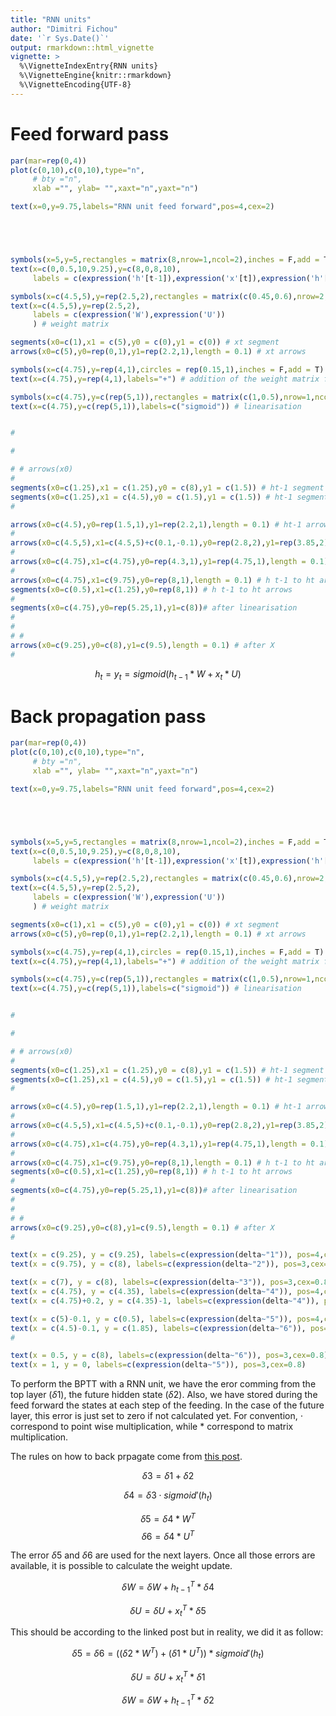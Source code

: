 ```yaml
---
title: "RNN units"
author: "Dimitri Fichou"
date: '`r Sys.Date()`'
output: rmarkdown::html_vignette
vignette: >
  %\VignetteIndexEntry{RNN units}
  %\VignetteEngine{knitr::rmarkdown}
  %\VignetteEncoding{UTF-8}
---
```



# Feed forward pass

```r
par(mar=rep(0,4))
plot(c(0,10),c(0,10),type="n",
     # bty ="n",
     xlab ="", ylab= "",xaxt="n",yaxt="n")

text(x=0,y=9.75,labels="RNN unit feed forward",pos=4,cex=2)





symbols(x=5,y=5,rectangles = matrix(8,nrow=1,ncol=2),inches = F,add = T) # unit itself
text(x=c(0,0.5,10,9.25),y=c(8,0,8,10),
     labels = c(expression('h'[t-1]),expression('x'[t]),expression('h'[t]),expression('y'[t])))

symbols(x=c(4.5,5),y=rep(2.5,2),rectangles = matrix(c(0.45,0.6),nrow=2,ncol=2,byrow = T),inches = F,add = T) # weight matrix
text(x=c(4.5,5),y=rep(2.5,2),
     labels = c(expression('W'),expression('U'))
     ) # weight matrix

segments(x0=c(1),x1 = c(5),y0 = c(0),y1 = c(0)) # xt segment
arrows(x0=c(5),y0=rep(0,1),y1=rep(2.2,1),length = 0.1) # xt arrows

symbols(x=c(4.75),y=rep(4,1),circles = rep(0.15,1),inches = F,add = T) # addition of the weight matrix from x and hidden
text(x=c(4.75),y=rep(4,1),labels="+") # addition of the weight matrix from x and hidden

symbols(x=c(4.75),y=c(rep(5,1)),rectangles = matrix(c(1,0.5),nrow=1,ncol=2,byrow = T),inches = F,add = T) # linearisation
text(x=c(4.75),y=c(rep(5,1)),labels=c("sigmoid")) # linearisation


# 

# 

# # arrows(x0)
# 
segments(x0=c(1.25),x1 = c(1.25),y0 = c(8),y1 = c(1.5)) # ht-1 segment
segments(x0=c(1.25),x1 = c(4.5),y0 = c(1.5),y1 = c(1.5)) # ht-1 segment
# 

arrows(x0=c(4.5),y0=rep(1.5,1),y1=rep(2.2,1),length = 0.1) # ht-1 arrows
# 
arrows(x0=c(4.5,5),x1=c(4.5,5)+c(0.1,-0.1),y0=rep(2.8,2),y1=rep(3.85,2),length = 0.1) # before addition arrows
# 
arrows(x0=c(4.75),x1=c(4.75),y0=rep(4.3,1),y1=rep(4.75,1),length = 0.1) # before linearisation
# 
arrows(x0=c(4.75),x1=c(9.75),y0=rep(8,1),length = 0.1) # h t-1 to ht arrows
segments(x0=c(0.5),x1=c(1.25),y0=rep(8,1)) # h t-1 to ht arrows
# 
segments(x0=c(4.75),y0=rep(5.25,1),y1=c(8))# after linearisation
# 
# 
# # 
arrows(x0=c(9.25),y0=c(8),y1=c(9.5),length = 0.1) # after X
# 
```

$$ h_t = y_t = sigmoid(h_{t-1} * W + x_t * U) $$



# Back propagation pass

```r
par(mar=rep(0,4))
plot(c(0,10),c(0,10),type="n",
     # bty ="n",
     xlab ="", ylab= "",xaxt="n",yaxt="n")

text(x=0,y=9.75,labels="RNN unit feed forward",pos=4,cex=2)





symbols(x=5,y=5,rectangles = matrix(8,nrow=1,ncol=2),inches = F,add = T) # unit itself
text(x=c(0,0.5,10,9.25),y=c(8,0,8,10),
     labels = c(expression('h'[t-1]),expression('x'[t]),expression('h'[t]),expression('y'[t])))

symbols(x=c(4.5,5),y=rep(2.5,2),rectangles = matrix(c(0.45,0.6),nrow=2,ncol=2,byrow = T),inches = F,add = T) # weight matrix
text(x=c(4.5,5),y=rep(2.5,2),
     labels = c(expression('W'),expression('U'))
     ) # weight matrix

segments(x0=c(1),x1 = c(5),y0 = c(0),y1 = c(0)) # xt segment
arrows(x0=c(5),y0=rep(0,1),y1=rep(2.2,1),length = 0.1) # xt arrows

symbols(x=c(4.75),y=rep(4,1),circles = rep(0.15,1),inches = F,add = T) # addition of the weight matrix from x and hidden
text(x=c(4.75),y=rep(4,1),labels="+") # addition of the weight matrix from x and hidden

symbols(x=c(4.75),y=c(rep(5,1)),rectangles = matrix(c(1,0.5),nrow=1,ncol=2,byrow = T),inches = F,add = T) # linearisation
text(x=c(4.75),y=c(rep(5,1)),labels=c("sigmoid")) # linearisation


# 

# 

# # arrows(x0)
# 
segments(x0=c(1.25),x1 = c(1.25),y0 = c(8),y1 = c(1.5)) # ht-1 segment
segments(x0=c(1.25),x1 = c(4.5),y0 = c(1.5),y1 = c(1.5)) # ht-1 segment
# 

arrows(x0=c(4.5),y0=rep(1.5,1),y1=rep(2.2,1),length = 0.1) # ht-1 arrows
# 
arrows(x0=c(4.5,5),x1=c(4.5,5)+c(0.1,-0.1),y0=rep(2.8,2),y1=rep(3.85,2),length = 0.1) # before addition arrows
# 
arrows(x0=c(4.75),x1=c(4.75),y0=rep(4.3,1),y1=rep(4.75,1),length = 0.1) # before linearisation
# 
arrows(x0=c(4.75),x1=c(9.75),y0=rep(8,1),length = 0.1) # h t-1 to ht arrows
segments(x0=c(0.5),x1=c(1.25),y0=rep(8,1)) # h t-1 to ht arrows
# 
segments(x0=c(4.75),y0=rep(5.25,1),y1=c(8))# after linearisation
# 
# 
# # 
arrows(x0=c(9.25),y0=c(8),y1=c(9.5),length = 0.1) # after X
# 

text(x = c(9.25), y = c(9.25), labels=c(expression(delta~"1")), pos=4,cex=0.8)
text(x = c(9.75), y = c(8), labels=c(expression(delta~"2")), pos=3,cex=0.8)

text(x = c(7), y = c(8), labels=c(expression(delta~"3")), pos=3,cex=0.8)
text(x = c(4.75), y = c(4.35), labels=c(expression(delta~"4")), pos=4,cex=0.8)
text(x = c(4.75)+0.2, y = c(4.35)-1, labels=c(expression(delta~"4")), pos=4,cex=0.8)

text(x = c(5)-0.1, y = c(0.5), labels=c(expression(delta~"5")), pos=4,cex=0.8)
text(x = c(4.5)-0.1, y = c(1.85), labels=c(expression(delta~"6")), pos=4,cex=0.8)
# 

text(x = 0.5, y = c(8), labels=c(expression(delta~"6")), pos=3,cex=0.8)
text(x = 1, y = 0, labels=c(expression(delta~"5")), pos=3,cex=0.8)
```

To perform the BPTT with a RNN unit, we have the eror comming from the top layer ($\delta 1$), the future hidden state ($\delta 2$). Also, we have stored during the feed forward the states at each step of the feeding. In the case of the future layer, this error is just set to zero if not calculated yet. For convention, $\cdot$ correspond to point wise multiplication, while $*$ correspond to matrix multiplication.

The rules on how to back prpagate come from [this post](http://practicalcryptography.com/miscellaneous/machine-learning/graphically-determining-backpropagation-equations/).

$$\delta 3 = \delta 1 + \delta 2 $$

$$\delta 4 =  \delta 3 \cdot sigmoid'(h_t) $$

$$\delta 5 = \delta 4 * W^T $$
$$\delta 6 = \delta 4 * U^T $$


The error $\delta 5$ and $\delta 6$ are used for the next layers. Once all those errors are available, it is possible to calculate the weight update.


$$\delta W = \delta W + h_{t-1}^T * \delta 4 $$

$$\delta U = \delta U + x_{t}^T * \delta 5 $$


This should be according to the linked post but in reality, we did it as follow:


$$\delta 5 = \delta 6 = ((\delta 2 * W^T) + (\delta 1 * U^T)) * sigmoid'(h_t) $$
          
$$\delta U = \delta U + x_{t}^T * \delta 1 $$

$$\delta W = \delta W + h_{t-1}^T * \delta 2 $$


